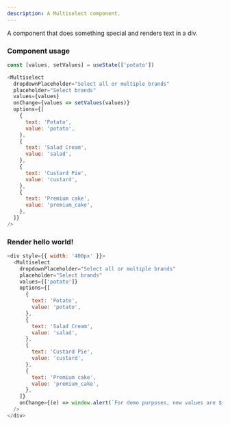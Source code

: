 ```yaml
---
description: A Multiselect component.
---
```



A component that does something special and renders text in a div.

### Component usage

```js
const [values, setValues] = useState(['potato'])

<Multiselect
  dropdownPlaceholder="Select all or multiple brands"
  placeholder="Select brands"
  values={values}
  onChange={values => setValues(values)}
  options={[
    {
      text: 'Potato',
      value: 'potato',
    },
    {
      text: 'Salad Cream',
      value: 'salad',
    },
    {
      text: 'Custard Pie',
      value: 'custard',
    },
    {
      text: 'Premium cake',
      value: 'premium_cake',
    },
  ]}
/>
```

### Render hello world!

```js live
<div style={{ width: '400px' }}>
  <Multiselect
    dropdownPlaceholder="Select all or multiple brands"
    placeholder="Select brands"
    values={['potato']}
    options={[
      {
        text: 'Potato',
        value: 'potato',
      },
      {
        text: 'Salad Cream',
        value: 'salad',
      },
      {
        text: 'Custard Pie',
        value: 'custard',
      },
      {
        text: 'Premium cake',
        value: 'premium_cake',
      },
    ]}
    onChange={(e) => window.alert(`For demo purposes, new values are ${e}`)}
  />
</div>
```
